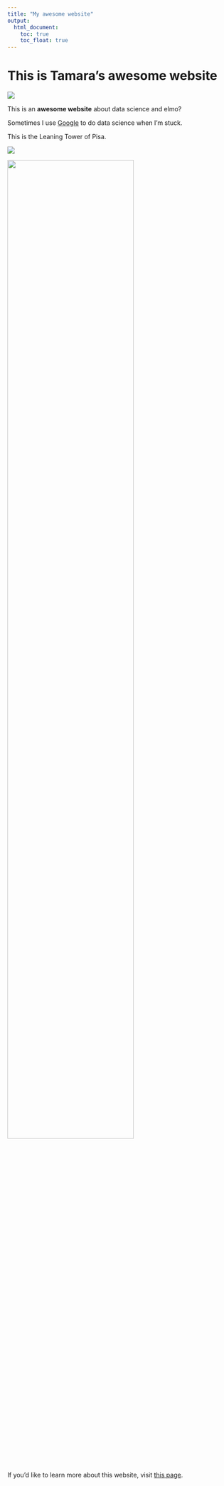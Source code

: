 ```yaml
---
title: "My awesome website"
output: 
  html_document:
    toc: true
    toc_float: true
---
```


# This is Tamara's awesome website


![](https://media.giphy.com/media/drXGoW1iudhKw/giphy.gif)

This is an **awesome website** about data science and elmo?

Sometimes I use [Google](https://www.google.com/) to do data science when I'm stuck.

This is the Leaning Tower of Pisa.

![](images/pisa.jpg)

<img src = "images/pisa.jpg" style = "width:75%">

If you'd like to learn more about this website, visit [this page](about.html).

